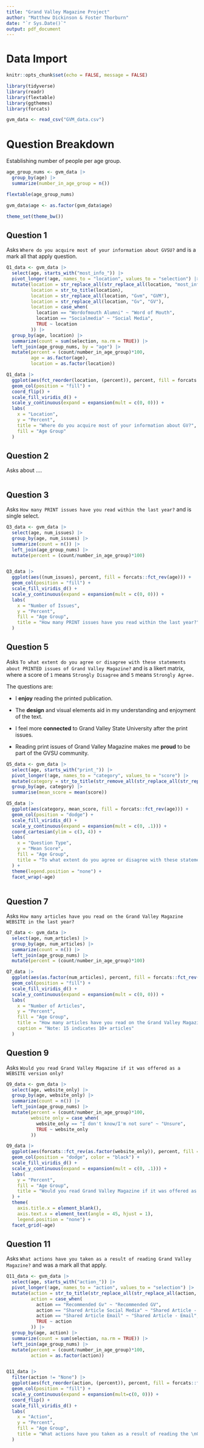 ```yaml
---
title: "Grand Valley Magazine Project"
author: "Matthew Dickinson & Foster Thorburn"
date: "`r Sys.Date()`"
output: pdf_document
---
```


# Data Import
```r
knitr::opts_chunk$set(echo = FALSE, message = FALSE)
```

```r
library(tidyverse)
library(readr)
library(flextable)
library(ggthemes)
library(forcats)
```


```r
gvm_data <- read_csv("GVM_data.csv")
```

# Question Breakdown

Establishing number of people per age group.
```r
age_group_nums <- gvm_data |>
  group_by(age) |>
  summarize(number_in_age_group = n())

flextable(age_group_nums)

gvm_data$age <- as.factor(gvm_data$age)
```

```r
theme_set(theme_bw())
```


## Question 1
Asks `Where do you acquire most of your information about GVSU?` and is a mark all that apply question.


```r
Q1_data <- gvm_data |>
  select(age, starts_with("most_info_")) |>
  pivot_longer(!age, names_to = "location", values_to = "selection") |>
  mutate(location = str_replace_all(str_replace_all(location, "most_info_", ""), "_", " "),
         location = str_to_title(location),
         location = str_replace_all(location, "Gvm", "GVM"),
         location = str_replace_all(location, "Gv", "GV"),
         location = case_when(
           location == "Wordofmouth Alumni" ~ "Word of Mouth",
           location == "Socialmedia" ~ "Social Media",
           TRUE ~ location
         )) |>
  group_by(age, location) |>
  summarize(count = sum(selection, na.rm = TRUE)) |>
  left_join(age_group_nums, by = "age") |>
  mutate(percent = (count/number_in_age_group)*100,
         age = as.factor(age),
         location = as.factor(location))

Q1_data |>
  ggplot(aes(fct_reorder(location, (percent)), percent, fill = forcats::fct_rev(age))) +
  geom_col(position = "fill") +
  coord_flip() +
  scale_fill_viridis_d() +
  scale_y_continuous(expand = expansion(mult = c(0, 0))) +
  labs(
    x = "Location",
    y = "Percent",
    title = "Where do you acquire most of your information about GV?",
    fill = "Age Group"
  )
```


## Question 2
Asks about ....
```r

```


## Question 3
Asks `How many PRINT issues have you read within the last year?` and is single select.


```r
Q3_data <- gvm_data |>
  select(age, num_issues) |>
  group_by(age, num_issues) |>
  summarize(count = n()) |>
  left_join(age_group_nums) |>
  mutate(percent = (count/number_in_age_group)*100)


Q3_data |>
  ggplot(aes((num_issues), percent, fill = forcats::fct_rev(age))) +
  geom_col(position = "fill") +
  scale_fill_viridis_d() +
  scale_y_continuous(expand = expansion(mult = c(0, 0))) +
  labs(
    x = "Number of Issues",
    y = "Percent",
    fill = "Age Group",
    title = "How many PRINT issues have you read within the last year?"
  )
```

## Question 5 
Asks `To what extent do you agree or disagree with these statements about PRINTED issues of Grand Valley Magazine?` and is a likert matrix, where a score of `1` means `Strongly Disagree` and `5` means `Strongly Agree.`

The questions are:


* I **enjoy** reading the printed publication.

* The **design** and visual elements aid in my understanding and enjoyment of the text.

* I feel more **connected** to Grand Valley State University after the print issues.

* Reading print issues of Grand Valley Magazine makes me **proud** to be part of the GVSU community.



```r
Q5_data <- gvm_data |>
  select(age, starts_with("print_")) |>
  pivot_longer(!age, names_to = "category", values_to = "score") |>
  mutate(category = str_to_title(str_remove_all(str_replace_all(str_replace_all(category, "print_", ""), "_", " "), "likert"))) |>
  group_by(age, category) |>
  summarise(mean_score = mean(score))

Q5_data |> 
  ggplot(aes(category, mean_score, fill = forcats::fct_rev(age))) +
  geom_col(position = "dodge") +
  scale_fill_viridis_d() +
  scale_y_continuous(expand = expansion(mult = c(0, .1))) +
  coord_cartesian(ylim = c(3, 4)) +
  labs(
    x = "Question Type",
    y = "Mean Score", 
    fill = "Age Group",
    title = "To what extent do you agree or disagree with these statements about PRINTED \nissues of Grand Valley Magazine?"
  ) +
  theme(legend.position = "none") +
  facet_wrap(~age)
  
```

## Question 7
Asks `How many articles have you read on the Grand Valley Magazine WEBSITE in the last year?`


```r
Q7_data <- gvm_data |>
  select(age, num_articles) |>
  group_by(age, num_articles) |>
  summarize(count = n()) |>
  left_join(age_group_nums) |>
  mutate(percent = (count/number_in_age_group)*100) 

Q7_data |> 
  ggplot(aes(as.factor(num_articles), percent, fill = forcats::fct_rev(age))) +
  geom_col(position = "fill") +
  scale_fill_viridis_d() +
  scale_y_continuous(expand = expansion(mult = c(0, 0))) +
  labs(
    x = "Number of Articles",
    y = "Percent",
    fill = "Age Group",
    title = "How many articles have you read on the Grand Valley Magazine \nWEBSITE in the last year?",
    caption = "Note: 15 indicates 10+ articles"
  )
```

## Question 9
Asks `Would you read Grand Valley Magazine if it was offered as a WEBSITE version only?`


```r
Q9_data <- gvm_data |>
  select(age, website_only) |>
  group_by(age, website_only) |>
  summarize(count = n()) |>
  left_join(age_group_nums) |>
  mutate(percent = (count/number_in_age_group)*100,
         website_only = case_when(
           website_only == "I don't know/I'm not sure" ~ "Unsure",
           TRUE ~ website_only
         ))

Q9_data |>
  ggplot(aes(forcats::fct_rev(as.factor(website_only)), percent, fill = forcats::fct_rev(age))) +
  geom_col(position = "dodge", color = "black") +
  scale_fill_viridis_d() +
  scale_y_continuous(expand = expansion(mult = c(0, .1))) +
  labs(
    y = "Percent",
    fill = "Age Group",
    title = "Would you read Grand Valley Magazine if it was offered as a WEBSITE \nversion only?"
  ) +
  theme(
    axis.title.x = element_blank(),
    axis.text.x = element_text(angle = 45, hjust = 1),
    legend.position = "none") +
  facet_grid(~age)
```

## Question 11
Asks `What actions have you taken as a result of reading Grand Valley Magazine?` and was a mark all that apply.


```r
Q11_data <- gvm_data |>
  select(age, starts_with("action_")) |>
  pivot_longer(!age, names_to = "action", values_to = "selection") |>
  mutate(action = str_to_title(str_replace_all(str_replace_all(action, "action_", ""), "_", " " )),
         action = case_when(
           action == "Recommended Gv" ~ "Recommended GV",
           action == "Shared Article Social Media" ~ "Shared Article - Social Media",
           action == "Shared Article Email" ~ "Shared Article - Email",
           TRUE ~ action
         )) |>
  group_by(age, action) |>
  summarize(count = sum(selection, na.rm = TRUE)) |>
  left_join(age_group_nums) |>
  mutate(percent = (count/number_in_age_group)*100,
         action = as.factor(action))


Q11_data |>
  filter(action != "None") |>
  ggplot(aes(fct_reorder(action, (percent)), percent, fill = forcats::fct_rev(age))) +
  geom_col(position = "fill") +
  scale_y_continuous(expand = expansion(mult=c(0, 0))) +
  coord_flip() +
  scale_fill_viridis_d() +
  labs(
    x = "Action",
    y = "Percent",
    fill = "Age Group",
    title = "What actions have you taken as a result of reading the \nGrand Valley Magazine?"
  )
  
```

